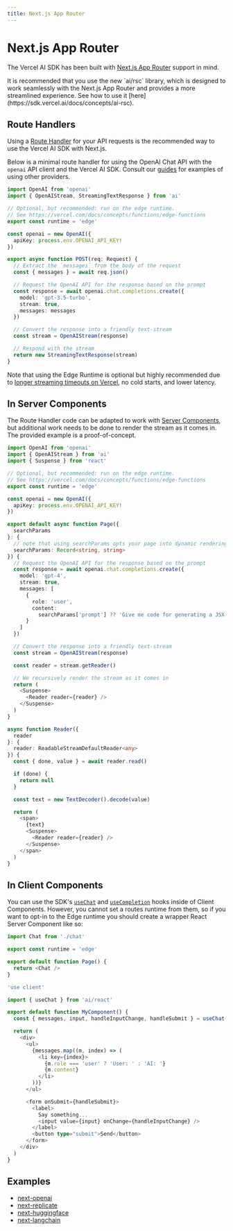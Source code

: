 ```yaml
---
title: Next.js App Router
---
```



# Next.js App Router

The Vercel AI SDK has been built with [Next.js App Router](https://nextjs.org/docs/app) support in mind.

<Callout>
  It is recommended that you use the new `ai/rsc` library, which is designed to
  work seamlessly with the Next.js App Router and provides a more streamlined
  experience. See how to use it
  [here](https://sdk.vercel.ai/docs/concepts/ai-rsc).
</Callout>

## Route Handlers

Using a [Route Handler](https://nextjs.org/docs/app/building-your-application/routing/router-handlers)
for your API requests is the recommended way to use the Vercel AI SDK with Next.js.

Below is a minimal route handler for using the OpenAI Chat API with the `openai` API client and the Vercel AI SDK. Consult our [guides](/docs/guides) for examples of using other providers.

```typescript filename="app/api/chat/route.ts" showLineNumbers
import OpenAI from 'openai'
import { OpenAIStream, StreamingTextResponse } from 'ai'

// Optional, but recommended: run on the edge runtime.
// See https://vercel.com/docs/concepts/functions/edge-functions
export const runtime = 'edge'

const openai = new OpenAI({
  apiKey: process.env.OPENAI_API_KEY!
})

export async function POST(req: Request) {
  // Extract the `messages` from the body of the request
  const { messages } = await req.json()

  // Request the OpenAI API for the response based on the prompt
  const response = await openai.chat.completions.create({
    model: 'gpt-3.5-turbo',
    stream: true,
    messages: messages
  })

  // Convert the response into a friendly text-stream
  const stream = OpenAIStream(response)

  // Respond with the stream
  return new StreamingTextResponse(stream)
}
```

Note that using the Edge Runtime is optional but highly recommended due to [longer streaming timeouts on Vercel](https://vercel.com/docs/concepts/functions/edge-functions/limitations#maximum-initial-response-time), no cold starts, and lower latency.

## In Server Components

The Route Handler code can be adapted to work with [Server Components](https://nextjs.org/docs/getting-started/react-essentials#server-components), but additional work needs to be done to render the stream as it comes in. The provided example is a proof-of-concept.

```typescript filename="app/page.tsx" showLineNumbers
import OpenAI from 'openai'
import { OpenAIStream } from 'ai'
import { Suspense } from 'react'

// Optional, but recommended: run on the edge runtime.
// See https://vercel.com/docs/concepts/functions/edge-functions
export const runtime = 'edge'

const openai = new OpenAI({
  apiKey: process.env.OPENAI_API_KEY!
})

export default async function Page({
  searchParams
}: {
  // note that using searchParams opts your page into dynamic rendering. See https://nextjs.org/docs/app/api-reference/file-conventions/page#searchparams-optional
  searchParams: Record<string, string>
}) {
  // Request the OpenAI API for the response based on the prompt
  const response = await openai.chat.completions.create({
    model: 'gpt-4',
    stream: true,
    messages: [
      {
        role: 'user',
        content:
          searchParams['prompt'] ?? 'Give me code for generating a JSX button'
      }
    ]
  })

  // Convert the response into a friendly text-stream
  const stream = OpenAIStream(response)

  const reader = stream.getReader()

  // We recursively render the stream as it comes in
  return (
    <Suspense>
      <Reader reader={reader} />
    </Suspense>
  )
}

async function Reader({
  reader
}: {
  reader: ReadableStreamDefaultReader<any>
}) {
  const { done, value } = await reader.read()

  if (done) {
    return null
  }

  const text = new TextDecoder().decode(value)

  return (
    <span>
      {text}
      <Suspense>
        <Reader reader={reader} />
      </Suspense>
    </span>
  )
}
```

## In Client Components

You can use the SDK's [`useChat`](/docs/api-reference/use-chat) and [`useCompletion`](/docs/api-reference/use-completion) hooks inside of Client Components.
However, you cannot set a routes runtime from them, so if you want to opt-in to the Edge runtime you should create a wrapper React Server Component like so:

```typescript filename="app/page.tsx" showLineNumbers
import Chat from './chat'

export const runtime = 'edge'

export default function Page() {
  return <Chat />
}
```

```typescript filename="app/chat.tsx" showLineNumbers
'use client'

import { useChat } from 'ai/react'

export default function MyComponent() {
  const { messages, input, handleInputChange, handleSubmit } = useChat()

  return (
    <div>
      <ul>
        {messages.map((m, index) => (
          <li key={index}>
            {m.role === 'user' ? 'User: ' : 'AI: '}
            {m.content}
          </li>
        ))}
      </ul>

      <form onSubmit={handleSubmit}>
        <label>
          Say something...
          <input value={input} onChange={handleInputChange} />
        </label>
        <button type="submit">Send</button>
      </form>
    </div>
  )
}
```

## Examples

- [next-openai](https://github.com/vercel/ai/tree/main/examples/next-openai)
- [next-replicate](https://github.com/vercel/ai/tree/main/examples/next-replicate)
- [next-huggingface](https://github.com/vercel/ai/tree/main/examples/next-huggingface)
- [next-langchain](https://github.com/vercel/ai/tree/main/examples/next-langchain)

